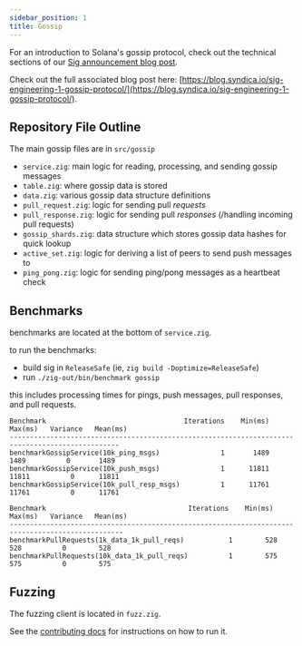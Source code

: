 ```yaml
---
sidebar_position: 1
title: Gossip
---
```


For an introduction to Solana's gossip protocol, check out the technical sections of our [Sig announcement blog post](https://blog.syndica.io/introducing-sig-by-syndica-an-rps-focused-solana-validator-client-written-in-zig/).

Check out the full associated blog post here: [https://blog.syndica.io/sig-engineering-1-gossip-protocol/](https://blog.syndica.io/sig-engineering-1-gossip-protocol/).

## Repository File Outline 

The main gossip files are in `src/gossip`

- `service.zig`: main logic for reading, processing, and sending gossip messages
- `table.zig`: where gossip data is stored 
- `data.zig`: various gossip data structure definitions 
- `pull_request.zig`: logic for sending pull *requests* 
- `pull_response.zig`: logic for sending pull *responses* (/handling incoming pull requests)
- `gossip_shards.zig`: data structure which stores gossip data hashes for quick lookup
- `active_set.zig`: logic for deriving a list of peers to send push messages to
- `ping_pong.zig`: logic for sending ping/pong messages as a heartbeat check

## Benchmarks 

benchmarks are located at the bottom of `service.zig`.

to run the benchmarks: 
- build sig in `ReleaseSafe` (ie, `zig build -Doptimize=ReleaseSafe`)
- run `./zig-out/bin/benchmark gossip`

this includes processing times for pings, push messages, pull responses, and 
pull requests.

```
Benchmark                                  Iterations    Min(ms)    Max(ms)   Variance   Mean(ms)
-------------------------------------------------------------------------------------------------
benchmarkGossipService(10k_ping_msgs)               1       1489       1489          0       1489
benchmarkGossipService(10k_push_msgs)               1      11811      11811          0      11811
benchmarkGossipService(10k_pull_resp_msgs)          1      11761      11761          0      11761

Benchmark                                   Iterations    Min(ms)    Max(ms)   Variance   Mean(ms)
--------------------------------------------------------------------------------------------------
benchmarkPullRequests(1k_data_1k_pull_reqs)           1        528        528          0        528
benchmarkPullRequests(10k_data_1k_pull_reqs)          1        575        575          0        575
```

## Fuzzing

The fuzzing client is located in `fuzz.zig`. 

See the [contributing docs](../contributing/dev-tools#fuzzing) for instructions on how to run it.